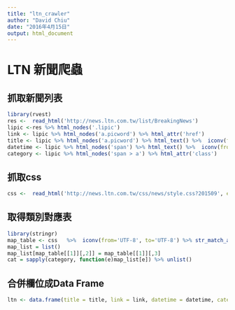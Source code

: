 ```yaml
---
title: "ltn_crawler"
author: "David Chiu"
date: "2016年4月15日"
output: html_document
---
```


# LTN 新聞爬蟲

## 抓取新聞列表
```r
library(rvest)
res <-  read_html('http://news.ltn.com.tw/list/BreakingNews')
lipic <-res %>% html_nodes('.lipic') 
link <- lipic %>% html_nodes('a.picword') %>% html_attr('href') 
title <- lipic %>% html_nodes('a.picword') %>% html_text() %>%  iconv(from='UTF-8', to='UTF-8')
datetime <- lipic %>% html_nodes('span') %>% html_text() %>%  iconv(from='UTF-8', to='UTF-8') 
category <- lipic %>% html_nodes('span > a') %>% html_attr('class') 

```

## 抓取css
```r
css <-  read_html('http://news.ltn.com.tw/css/news/style.css?201509', encoding='UTF-8')
```

## 取得類別對應表
```r
library(stringr)
map_table <- css   %>%  iconv(from='UTF-8', to='UTF-8') %>% str_match_all(pattern='.list span a.(.*?):after\\{content:"(.*?)";\\}', string =.)   
map_list = list()
map_list[map_table[[1]][,2]] = map_table[[1]][,3]
cat = sapply(category, function(e)map_list[e]) %>% unlist()

```
## 合併欄位成Data Frame
```r
ltn <- data.frame(title = title, link = link, datetime = datetime, category = cat)
```
